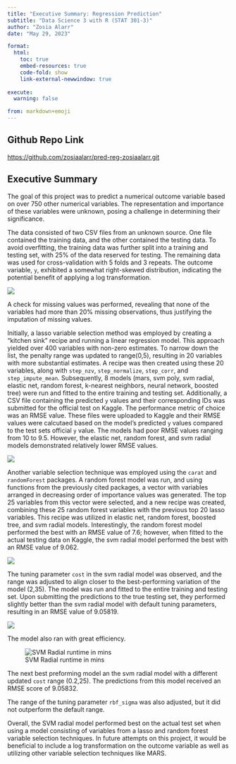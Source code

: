 ```yaml
---
title: "Executive Summary: Regression Prediction"
subtitle: "Data Science 3 with R (STAT 301-3)"
author: "Zosia Alarr"
date: "May 29, 2023"

format:
  html:
    toc: true
    embed-resources: true
    code-fold: show
    link-external-newwindow: true
    
execute:
  warning: false

from: markdown+emoji 
---
```


## Github Repo Link

[https://github.com/zosiaalarr/pred-reg-zosiaalarr.git](https://github.com/zosiaalarr/pred-reg-zosiaalarr.git)

## Executive Summary

The goal of this project was to predict a numerical outcome variable based on over 750 other numerical variables. The representation and importance of these variables were unknown, posing a challenge in determining their significance.

The data consisted of two CSV files from an unknown source. One file contained the training data, and the other contained the testing data. To avoid overfitting, the training data was further split into a training and testing set, with 25% of the data reserved for testing. The remaining data was used for cross-validation with 5 folds and 3 repeats. The outcome variable, `y`, exhibited a somewhat right-skewed distribution, indicating the potential benefit of applying a log transformation. 

![](y_dis.png) 

A check for missing values was performed, revealing that none of the variables had more than 20% missing observations, thus justifying the imputation of missing values. 

Initially, a lasso variable selection method was employed by creating a "kitchen sink" recipe and running a linear regression model. This approach yielded over 400 variables with non-zero estimates. To narrow down the list, the penalty range was updated to range(0,5), resulting in 20 variables with more substantial estimates. A recipe was then created using these 20 variables, along with `step_nzv`, `step_normalize`, `step_corr`, and `step_impute_mean`. Subsequently, 8 models (mars, svm poly, svm radial, elastic net, random forest, k-nearest neighbors, neural network, boosted tree) were run and fitted to the entire training and testing set. Additionally, a CSV file containing the predicted `y` values and their corresponding IDs was submitted for the official test on Kaggle. The performance metric of choice was an RMSE value. These files were uploaded to Kaggle and their RMSE values were calcutaed based on the model's predicted `y` values compared to the test sets official `y` value. The models had poor RMSE values ranging from 10 to 9.5. However, the elastic net, random forest, and svm radial models demonstrated relatively lower RMSE values.

![](8_mods.png)


Another variable selection technique was employed using the `carat` and `randomForest` packages. A random forest model was run, and using functions from the previously cited packages, a vector with variables arranged in decreasing order of importance values was generated. The top 25 variables from this vector were selected, and a new recipe was created, combining these 25 random forest variables with the previous top 20 lasso variables. This recipe was utilized in elastic net, random forest, boosted tree, and svm radial models. Interestingly, the random forest model performed the best with an RMSE value of 7.6; however, when fitted to the actual testing data on Kaggle, the svm radial model performed the best with an RMSE value of 9.062.

![](best_mods.png)

The tuning parameter `cost` in the svm radial model was observed, and the range was adjusted to align closer to the best-performing variation of the model (2,35). The model was run and fitted to the entire training and testing set. Upon submitting the predictions to the true testing set, they performed slightly better than the svm radial model with default tuning parameters, resulting in an RMSE value of 9.05819. 

![](sub_24_table.png)


The model also ran with great efficiency. 

![SVM Radial runtime in mins](svm_time.png)



The next best preforming model an the svm radial model with a different updated `cost` range (0.2,25). The predictions from this model received an RMSE score of 9.05832. 


The range of the tuning parameter `rbf_sigma` was also adjusted, but it did not outperform the default range.

Overall, the SVM radial model performed best on the actual test set when using a model consisting of variables from a lasso and random forest variable selection techniques. In future attempts on this project, it would be beneficial to include a log transformation on the outcome variable as well as utilizing other variable selection techniques like MARS.  

